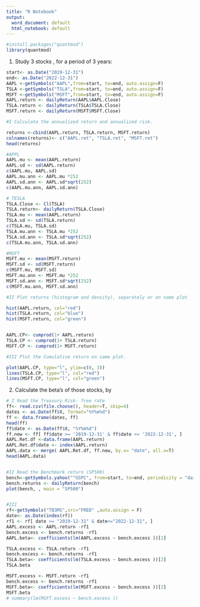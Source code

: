 ---
title: "R Notebook"
output:
  word_document: default
  html_notebook: default
---

```{r}
#install.packages("quantmod")
library(quantmod)
```


1) Study 3 stocks , for a period of 3 years:
```{r}
start<- as.Date("2019-12-31")
end<- as.Date("2022-12-31")
AAPL <-getSymbols("AAPL",from=start, to=end, auto.assign=F)
TSLA <-getSymbols("TSLA",from=start, to=end, auto.assign=F)
MSFT <-getSymbols("MSFT",from=start, to=end, auto.assign=F)
AAPL.return <- dailyReturn(AAPL$AAPL.Close)
TSLA.return <- dailyReturn(TSLA$TSLA.Close)
MSFT.return <- dailyReturn(MSFT$MSFT.Close)

#I Calculate the annualized return and annualized risk.

returns <-cbind(AAPL.return, TSLA.return, MSFT.return)
colnames(returns)<- c("AAPL.ret", "TSLA.ret", "MSFT.ret")
head(returns)

#APPL
AAPL.mu <- mean(AAPL.return)
AAPL.sd <- sd(AAPL.return)
c(AAPL.mu, AAPL.sd)
AAPL.mu.ann <- AAPL.mu *252
AAPL.sd.ann <- AAPL.sd*sqrt(252)
c(AAPL.mu.ann, AAPL.sd.ann)

# TESLA
TSLA.Close <- Cl(TSLA)
TSLA.return<- dailyReturn(TSLA.Close)
TSLA.mu <- mean(AAPL.return)
TSLA.sd <- sd(TSLA.return)
c(TSLA.mu, TSLA.sd)
TSLA.mu.ann <- TSLA.mu *252
TSLA.sd.ann <- TSLA.sd*sqrt(252)
c(TSLA.mu.ann, TSLA.sd.ann)

#MSFT
MSFT.mu <- mean(MSFT.return)
MSFT.sd <- sd(MSFT.return)
c(MSFT.mu, MSFT.sd)
MSFT.mu.ann <- MSFT.mu *252
MSFT.sd.ann <- MSFT.sd*sqrt(252)
c(MSFT.mu.ann, MSFT.sd.ann)

#II Plot returns (histogram and density), separately or on same plot

hist(AAPL.return, col="red")
hist(TSLA.return, col="blue")
hist(MSFT.return, col="green")


AAPL.CP<- cumprod(1+ AAPL.return)
TSLA.CP <- cumprod(1+ TSLA.return)
MSFT.CP <- cumprod(1+ MSFT.return)

#III Plot the Cumulative return on same plot.

plot(AAPL.CP, type="l", ylim=c(0, 3))
lines(TSLA.CP, type="l", col="red")
lines(MSFT.CP, type="l", col="green")
```


2) Calculate the beta’s of those stocks, by
```{r}
# I Read the Treasury Risk- free rate
ff<- read.csv(file.choose(), header=T, skip=4)
dates <- as.Date(ff$X, format="%Y%m%d")
ff <- data.frame(dates, ff)
head(ff)
ff$date <- as.Date(ff$X, "%Y%m%d")
ff.new <- ff[ ff$date >= '2019-12-31' & ff$date <= '2022-12-31', ]
AAPL.Ret.df <-data.frame(AAPL.return)
AAPL.Ret.df$date <- index(AAPL.return)
AAPL.data <- merge( AAPL.Ret.df, ff.new, by.x= "date", all.x=T)
head(AAPL.data)


#II Read the Benchmark return (SP500)
bench<-getSymbols.yahoo("^GSPC", from=start, to=end, periodicity = "daily",auto.assign=F)[ ,4]
bench.returns <- dailyReturn(bench) 
plot(bench, , main = "SP500")


#III
rf<-getSymbols("TB3MS",src="FRED" ,auto.assign = F)
date<- as.Date(index(rf))
rf1 <- rf[ date >= "2019-12-31" & date<="2022-12-31", ]
AAPL.excess <- AAPL.return -rf1
bench.excess <- bench.returns -rf1
AAPL.beta<- coefficients(lm(AAPL.excess ~ bench.excess ))[2]

TSLA.excess <- TSLA.return -rf1
bench.excess <- bench.returns -rf1
TSLA.beta<- coefficients(lm(TSLA.excess ~ bench.excess ))[2]
TSLA.beta

MSFT.excess <- MSFT.return -rf1
bench.excess <- bench.returns -rf1
MSFT.beta<- coefficients(lm(MSFT.excess ~ bench.excess ))[2]
MSFT.beta
# summary(lm(MSFT.excess ~ bench.excess ))
```

